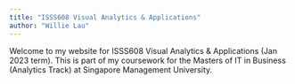 ```yaml
---
title: "ISSS608 Visual Analytics & Applications"
author: "Willie Lau"
---
```


Welcome to my website for ISSS608 Visual Analytics & Applications (Jan 2023 term). This is part of my coursework for the Masters of IT in Business (Analytics Track) at Singapore Management University.
